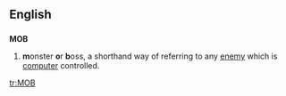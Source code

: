 ==English==

==={{initialism}}===
'''MOB'''

# {{context|computer games}} '''m'''onster '''o'''r '''b'''oss, a shorthand way of referring to any [[enemy]] which is [[computer]] controlled.

[[tr:MOB]]